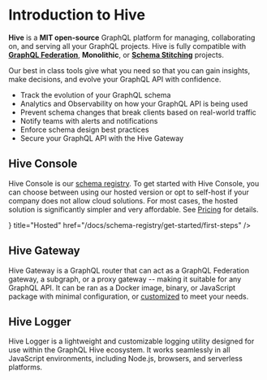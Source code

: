 
# Introduction to Hive

**Hive** is a **MIT open-source** GraphQL platform for managing, collaborating on, and serving all
your GraphQL projects. Hive is fully compatible with [**GraphQL Federation**](/federation),
**Monolithic**, or [**Schema Stitching**](https://the-guild.dev/graphql/stitching) projects.

Our best in class tools give what you need so that you can gain insights, make decisions, and evolve
your GraphQL API with confidence.

- Track the evolution of your GraphQL schema
- Analytics and Observability on how your GraphQL API is being used
- Prevent schema changes that break clients based on real-world traffic
- Notify teams with alerts and notifications
- Enforce schema design best practices
- Secure your GraphQL API with the Hive Gateway

## Hive Console

Hive Console is our [schema registry](/docs/schema-registry). To get started with Hive Console, you
can choose between using our hosted version or opt to self-host if your company does not allow cloud
solutions. For most cases, the hosted solution is significantly simpler and very affordable. See
[Pricing](/pricing) for details.

<Cards>
  <Cards.Card
    arrow
    icon={
      <svg
        width="60"
        height="28"
        viewBox="0 0 57 61"
        fill="none"
        xmlns="http://www.w3.org/2000/svg"
      >
        <path
          fillRule="evenodd"
          clipRule="evenodd"
          d="M0 16.1C0 17.7999 0.900024 19.2999 2.30005 20.1C2.45459 20.203 2.63562 20.2794 2.81592 20.343C2.9856 20.403 3.15454 20.4515 3.30005 20.5H3.40002C3.45203 20.552 3.53125 20.577 3.60925 20.589C3.68115 20.6 3.75208 20.6 3.80005 20.6H3.90002H4.5H5H5.1001C5.15015 20.6 5.2251 20.575 5.30005 20.55C5.375 20.525 5.44995 20.5 5.5 20.5H5.6001C5.65015 20.5 5.7251 20.475 5.80005 20.45C5.875 20.425 5.94995 20.4 6 20.4C7.69995 19.7001 9 18.1 9 16.1C9 15.8784 8.94543 15.7114 8.91699 15.5186C8.90686 15.4502 8.90002 15.3785 8.90002 15.3L27.7 4.5C28 4.40002 28.3 4.30005 28.6001 4.30005C28.9 4.30005 29.2 4.30005 29.5 4.5L45.4 13.7C46 12.2999 46.9 11.1001 48.1001 10.3L31.7 0.800049C30.8 0.300049 29.8 0 28.7 0C27.7 0 26.6 0.300049 25.7 0.800049L6.40002 11.9C5.90002 11.6 5.30005 11.5 4.6001 11.5C2.1001 11.5 0 13.6 0 16.1ZM55.1001 19.5C56.1001 18.7 56.7 17.5 56.7 16.1C56.7 13.6 54.6 11.5 52 11.5C51.5 11.5 51 11.6 50.6001 11.7C50.4 11.7999 50.3 11.8 50.1001 11.9C50.1001 12 50 12 50 12C49.9236 12.0382 49.8618 12.0618 49.8091 12.0819C49.7236 12.1146 49.6619 12.1382 49.6001 12.2C49.6001 12.2999 49.5 12.3 49.5 12.3C49.2 12.5 49 12.7 48.7 13C48.6499 13.05 48.6 13.125 48.55 13.2C48.5 13.275 48.45 13.3501 48.4 13.4C47.8 14.2001 47.5 15.1 47.5 16.1C47.5 18.2 48.9 19.9 50.8 20.5V41.2C50.8 41.8999 50.5 42.5 49.9 42.8L34.3 51.8C35.2 52.9 35.7 54.4 35.7 55.9L52.1001 46.5C53.9 45.4 55.1001 43.3999 55.1001 41.2V19.5ZM33.295 56.3519C33.3 56.261 33.3 56.1737 33.3 56.1C33.3 55.9 33.3 55.8 33.4 55.8V55.6V55.3V55.1C33.3425 55.0425 33.3181 55.0181 33.3077 54.9886C33.3 54.9669 33.3 54.9425 33.3 54.9C33.3 54.8 33.2 54.7999 33.2 54.7C33.1 54.6 33.1001 54.6 33.1001 54.5C33.1001 54.5 33.0583 54.4583 33.0288 54.4019C33.0126 54.3708 33 54.3354 33 54.3C32.9 54.3 32.9 54.2 32.9 54.2C32.9 54.2 32.8 54.1 32.8 54C32.7 54 32.7 53.9 32.7 53.9C32.6499 53.8501 32.625 53.8 32.6 53.75C32.575 53.7 32.55 53.6499 32.5 53.6V53.5C31.6 52.3 30.3 51.6 28.8 51.6C27.4 51.6 26.1 52.2 25.3 53.2L7.5 42.9C7 42.6 6.6001 42 6.6001 41.3V22.9C6 23.1 5.30005 23.2 4.6001 23.2C3.90002 23.2 3.09998 23 2.40002 22.8V41.3C2.40002 43.5 3.5 45.5 5.40002 46.6L24.4 57.6C25 59.4 26.7 60.7 28.7 60.7C31 60.7 32.8 59 33.2 56.9V56.8C33.2632 56.6738 33.2865 56.5076 33.295 56.3519ZM43.8319 24.9475L41.345 29.2535L43.8319 33.5596C44.056 33.9475 44.056 34.4257 43.8319 34.8137L40.9828 39.7468C40.7588 40.1349 40.3446 40.3739 39.8964 40.3739H34.9225L32.4355 44.6801C32.2114 45.068 31.7972 45.3071 31.349 45.3071H25.651C25.2028 45.3071 24.7886 45.068 24.5645 44.6801L22.0775 40.374H17.1036C16.6554 40.374 16.2412 40.135 16.0172 39.7469L13.1681 34.8137C12.944 34.4257 12.944 33.9476 13.1681 33.5596L15.655 29.2535L13.1681 24.9475C12.944 24.5594 12.944 24.0814 13.1681 23.6934L16.0172 18.7603C16.2412 18.3722 16.6554 18.1331 17.1036 18.1331H22.0775L24.5645 13.827C24.7886 13.439 25.2028 13.2 25.651 13.2H31.349C31.7972 13.2 32.2114 13.439 32.4355 13.827L34.9225 18.1331H39.8964C40.3446 18.1331 40.7588 18.3722 40.9828 18.7603L43.8319 23.6932C44.056 24.0813 44.056 24.5594 43.8319 24.9475ZM17.828 37.8656H22.0775L24.2023 34.1866L22.0775 30.5077H17.828L15.7032 34.1866L17.828 37.8656ZM17.828 27.9994H22.0775L24.2023 24.3203L22.0775 20.6414H17.828L15.7032 24.3203L17.828 27.9994ZM26.3754 42.7987H30.6248L32.7495 39.1199L30.6248 35.4409H26.3754L24.2505 39.1199L26.3754 42.7987ZM26.3752 25.5746L24.2505 29.2535L26.3752 32.9325H30.6248L32.7495 29.2535L30.6248 25.5746H26.3752ZM26.3754 23.0662H30.6248L32.7495 19.3872L30.6246 15.7084H26.3752L24.2505 19.3872L26.3754 23.0662ZM34.9225 37.8656H39.172L41.2968 34.1866L39.172 30.5077H34.9225L32.7977 34.1866L34.9225 37.8656ZM34.9225 27.9994H39.172L41.2968 24.3204L39.172 20.6415H34.9225L32.7977 24.3204L34.9225 27.9994Z"
          fill="#eab308"
        />
      </svg>
    }
    title="Hosted"
    href="/docs/schema-registry/get-started/first-steps"
  />
  <Cards.Card arrow title="Self-Hosted" href="/docs/schema-registry/self-hosting/get-started" />
</Cards>

## Hive Gateway

Hive Gateway is a GraphQL router that can act as a GraphQL Federation gateway, a subgraph, or a
proxy gateway -- making it suitable for any GraphQL API. It can be ran as a Docker image, binary, or
JavaScript package with minimal configuration, or
[customized](/docs/gateway/other-features/custom-plugins) to meet your needs.

<Cards>
  <Cards.Card arrow title="Get Started" href="/docs/gateway" />
</Cards>

## Hive Logger

Hive Logger is a lightweight and customizable logging utility designed for use within the GraphQL
Hive ecosystem. It works seamlessly in all JavaScript environments, including Node.js, browsers, and
serverless platforms.

<Cards>
  <Cards.Card arrow title="Improve Your Logs" href="/docs/logger" />
</Cards>
